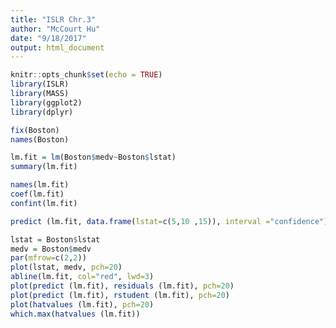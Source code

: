```yaml
---
title: "ISLR Chr.3"
author: "McCourt Hu"
date: "9/18/2017"
output: html_document
---
```


```r
knitr::opts_chunk$set(echo = TRUE)
library(ISLR)
library(MASS)
library(ggplot2)
library(dplyr)
```

```r
fix(Boston)
names(Boston)
```

```r
lm.fit = lm(Boston$medv~Boston$lstat)
summary(lm.fit)
```

```r
names(lm.fit)
coef(lm.fit)
confint(lm.fit)
```

```r
predict (lm.fit, data.frame(lstat=c(5,10 ,15)), interval ="confidence")
```
```r
lstat = Boston$lstat
medv = Boston$medv
par(mfrow=c(2,2))
plot(lstat, medv, pch=20)
abline(lm.fit, col="red", lwd=3)
plot(predict (lm.fit), residuals (lm.fit), pch=20)
plot(predict (lm.fit), rstudent (lm.fit), pch=20)
plot(hatvalues (lm.fit), pch=20)
which.max(hatvalues (lm.fit))
```

